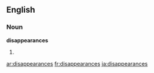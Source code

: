 ==English==

===Noun===
'''disappearances'''

# {{plural of|[[disappearance]]}}

[[ar:disappearances]]
[[fr:disappearances]]
[[ja:disappearances]]